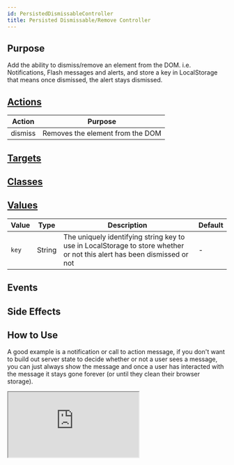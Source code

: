 ```yaml
---
id: PersistedDismissableController
title: Persisted Dismissable/Remove Controller
---
```




## Purpose

Add the ability to dismiss/remove an element from the DOM. i.e. Notifications, Flash messages and alerts, and store
a key in LocalStorage that means once dismissed, the alert stays dismissed.


## [Actions](https://stimulus.hotwire.dev/reference/actions)

| Action  | Purpose                          |
|---------|----------------------------------|
| dismiss | Removes the element from the DOM |

## [Targets](https://stimulus.hotwire.dev/reference/targets)
<NoTargets/>

## [Classes](https://stimulus.hotwire.dev/reference/classes)
<NoClasses/>

## [Values](https://stimulus.hotwire.dev/reference/values)
| Value | Type   | Description                                                                                                             | Default |
|-------|--------|-------------------------------------------------------------------------------------------------------------------------|---------|
| `key` | String | The uniquely identifying string key to use in LocalStorage to store whether or not this alert has been dismissed or not | -       |

## Events
<NoEvents/>

## Side Effects
<NoSideEffects/>



## How to Use

A good example is a notification or call to action message, if you don't want to build out server state to decide
whether or not a user sees a message, you can just always show the message and once a user has interacted with the message
it stays gone forever (or until they clean their browser storage).


<iframe
  src="https:///stimulus-library.netlify.app/controllers/persisted_dismissable_controller.html"
  style={{ width: "100%", height: "500px", border: "0", borderRadius: "4px", overflow: "hidden" }}
  sandbox="allow-forms allow-modals allow-popups allow-presentation allow-same-origin allow-scripts"
/>


# Browser support / Necessary polyfills

Please reference https://caniuse.com/childnode-remove, you may need to polyfill `ChildNode.remove()` using https://www.npmjs.com/package/element-remove-polyfill
if you need to support IE11 or below. 
